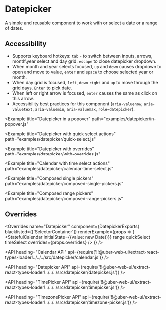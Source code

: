 <!--
Copyright (c) 2018-2019 Uber Technologies, Inc.

This source code is licensed under the MIT license found in the
LICENSE file in the root directory of this source tree.
-->





# Datepicker

A simple and reusable component to work with or select a date or a range of dates.

## Accessibility

- Supports keyboard hotkeys: `tab` - to switch between inputs, arrows, month\year select and day grid. `escape` to close datepicker dropdown.
- When month and year selects focused, `up` and `down` causes dropdown to open and move to value, `enter` and `space` to choose selected year or month.
- When day grid is focused, `left`, `down` `right` and `up` to move through the grid days. `Enter` to pick date.
- When left or right arrow is focused, `enter` causes the same as click on this arrow.
- Accessibility best practices for this component (`aria-valuenow`, `aria-valuetext`, `aria-valuemin`, `aria-valuemax`, `role=datepicker`).

<Example title="Datepicker" path="examples/datepicker/basic.js">
  <DatepickerBasic />
</Example>

<Example
  title="Datepicker in a popover"
  path="examples/datepicker/in-popover.js"
>
  <DatepickerInPopover />
</Example>

<Example
  title="Datepicker with quick select actions"
  path="examples/datepicker/quick-select.js"
>
  <DatepickerQuickSelect />
</Example>

<Example
  title="Datepicker with overrides"
  path="examples/datepicker/with-overrides.js"
>
  <DatepickerWithOverrides />
</Example>

<Example title="TimePicker" path="examples/datepicker/timepicker.js">
  <TimePicker />
</Example>

<Example title="Timezone picker" path="examples/datepicker/timezone-picker.js">
  <TimezonePicker />
</Example>

<Example
  title="Calendar with time select actions"
  path="examples/datepicker/calendar-time-select.js"
>
  <DatepickerTimeSelect />
</Example>

<Example
  title="Composed single pickers"
  path="examples/datepicker/composed-single-pickers.js"
>
  <ComposedSinglePickers />
</Example>

<Example
  title="Composed range pickers"
  path="examples/datepicker/composed-range-pickers.js"
>
  <ComposedRangePickers />
</Example>

## Overrides

<Overrides
  name="Datepicker"
  component={DatepickerExports}
  blacklisted={['SelectorContainer']}
  renderExample={props => (
    <StatefulCalendar
      initialState={{value: new Date()}}
      range
      quickSelect
      timeSelect
      overrides={props.overrides}
    />
  )}
/>

<API
  heading="Calendar API"
  api={require('!!@uber-web-ui/extract-react-types-loader!../../../src/datepicker/calendar.js')}
/>

<API
  heading="Datepicker API"
  api={require('!!@uber-web-ui/extract-react-types-loader!../../../src/datepicker/datepicker.js')}
/>

<API
  heading="TimePicker API"
  api={require('!!@uber-web-ui/extract-react-types-loader!../../../src/datepicker/timepicker.js')}
/>

<API
  heading="TimezonePicker API"
  api={require('!!@uber-web-ui/extract-react-types-loader!../../../src/datepicker/timezone-picker.js')}
/>
